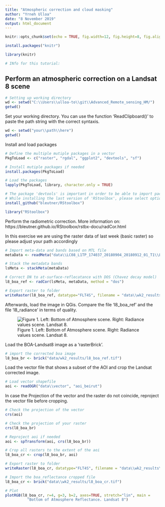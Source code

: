 ```yaml
---
title: "Atmospheric correction and cloud masking"
author: "Yrneh Ulloa"
date: "8 November 2019"
output: html_document
---
```

```r
knitr::opts_chunk$set(echo = TRUE, fig.width=12, fig.height=8, fig.align="center", warning=FALSE, message=FALSE)
```

```r
install.packages("knitr")
```

```r
library(knitr)
```

```r
# INfo for this tutorial: 
```

## Perform an atmospheric correction on a Landsat 8 scene ##

```r
# Setting up working directory
wd <- setwd("C:\\Users\\ulloa-to\\git\\Advanced_Remote_sensing_HM/")
getwd()
```

Set your working directory. You can use the function 'ReadClipboard()' to paste the path string with the correct syntaxis.

```r
wd <- setwd("your\\path\\here")
getwd()
```

Install and load packages

```r
# Define the multiple mutiple packages in a vector
PkgToLoad <- c("raster", "rgdal", "ggplot2", "devtools", "sf")
```

```r
# Install mutiple packages if needed
install.packages(PkgToLoad)
```

```r
# Load the packages
lapply(PkgToLoad, library, character.only = TRUE)
```


```r
# The package 'devtools' is important in order to be able to import packages directly from the Github repository
# While installing the last version of 'RStoolbox', please select option Nr:3 or 'None'. This way no package will be updated
install_github("bleutner/RStoolbox")
```

```r
library("RStoolbox")
```

Perform the radiometric correction. More information on: https://bleutner.github.io/RStoolbox/rstbx-docu/radCor.html


In this exercise we are using the raster data of last week (basic raster) so please adjust your path accordingly

```r
# Import meta-data and bands based on MTL file
metaData <- readMeta("data\\LC08_L1TP_174037_20180904_20180912_01_T1\\LC08_L1TP_174037_20180904_20180912_01_T1_MTL.txt")

# Stack the metadata bands
lsMeta <- stackMeta(metaData)

# Correct DN to at-surface-reflecatance with DOS (Chavez decay model)
l8_boa_ref <- radCor(lsMeta, metaData, method = "dos")

# Export raster to folder
writeRaster(l8_boa_ref, datatype="FLT4S", filename = "data\\wk2_results\\l8_boa_ref.tif", format = "GTiff", overwrite=TRUE)
```

Afterwards, load the image in QGis. Compare the file 'l8_boa_ref' and the file 'l8_radiance' in terms of quality. 

![Figure 1. Left: Bottom of Atmosphere scene. Right: Radiance values scene. Landsat 8. ](C:\\Users\\ulloa-to\\git\\Advanced_Remote_sensing_HM\\images\\radiance_boa_l8.png)

Load the BOA-Landsat8 image as a 'rasterBrick'.

```r
# import the corrected boa image
l8_boa_br <- brick("data/wk2_results/l8_boa_ref.tif")
```

Load the vector file that shows a subset of the AOI and crop the Landsat corrected image. 

```r
# Load vector shapefile
aoi <- readOGR("data\\vector", "aoi_beirut")
```

In case the Projection of the vector and the raster do not coincide, reproject the vector file before cropping. 
```r
# Check the projection of the vector
crs(aoi)

# Check the projection of your raster
crs(l8_boa_br)

# Reproject aoi if needed
aoi <- spTransform(aoi, crs(l8_boa_br))

# Crop all rasters to the extent of the aoi
l8_boa_cr <- crop(l8_boa_br, aoi)

# Export raster to folder
writeRaster(l8_boa_cr, datatype="FLT4S", filename = "data\\wk2_results\\l8_boa_cr.tif", format = "GTiff", overwrite=TRUE)

```

```r
# Import the boa_reflectance cropped file
l8_boa_cr <- brick("data\\wk2_results/l8_boa_cr.tif")
```

```r
# Plot
plotRGB(l8_boa_cr, r=4, g=3, b=2, axes=TRUE, stretch="lin", main = 
          "Bottom of Atmosphere Reflectance. Landsat 8")
```

